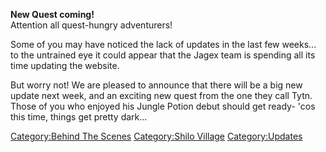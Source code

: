{{update|date =24 January 2003}}
'''New Quest coming!'''<br>Attention all quest-hungry adventurers!

Some of you may have noticed the lack of updates in the last few weeks... to the untrained eye it could appear that the Jagex team is spending all its time updating the website.

But worry not! We are pleased to announce that there will be a big new update next week, and an exciting new quest from the one they call Tytn. Those of you who enjoyed his Jungle Potion debut should get ready- 'cos this time, things get pretty dark...
[[Category:Behind The Scenes]]
[[Category:Shilo Village]]
[[Category:Updates]]
